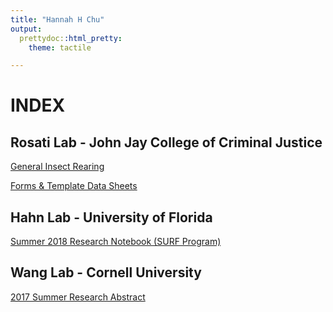 ```yaml
---
title: "Hannah H Chu"
output:
  prettydoc::html_pretty:
    theme: tactile

---
```


# INDEX

## Rosati Lab - John Jay College of Criminal Justice
[General Insect Rearing](http://HannahHChu.github.io/2018-12-13_gen_insect_rearing.html)

[Forms & Template Data Sheets]()

## Hahn Lab - University of Florida
[Summer 2018 Research Notebook (SURF Program)](https://github.com/HannahHChu/Notebooks/blob/master/SURF_Notebook_2018.md)

## Wang Lab - Cornell University
[2017 Summer Research Abstract](http://HannahHChu.github.io/2017_cornell_abstract.pdf)